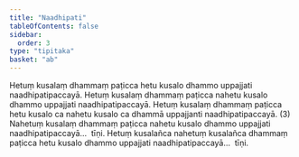 ```yaml
---
title: "Naadhipati"
tableOfContents: false
sidebar:
  order: 3
type: "tipitaka"
basket: "ab"
---
```



<DynamicBreadcrumb />

<Division number="6">

<Paragraph number="7">
Hetuṃ kusalaṃ dhammaṃ paṭicca hetu kusalo dhammo uppajjati naadhipatipaccayā. Hetuṃ kusalaṃ dhammaṃ paṭicca nahetu kusalo dhammo uppajjati naadhipatipaccayā. Hetuṃ kusalaṃ dhammaṃ paṭicca hetu kusalo ca nahetu kusalo ca dhammā uppajjanti naadhipatipaccayā. (3)
</Paragraph>

</Division>
<Division number="7">

<Paragraph number="8">
Nahetuṃ kusalaṃ dhammaṃ paṭicca nahetu kusalo dhammo uppajjati naadhipatipaccayā…  tīṇi.
</Paragraph>

<Paragraph number="9">
Hetuṃ kusalañca nahetuṃ kusalañca dhammaṃ paṭicca hetu kusalo dhammo uppajjati naadhipatipaccayā…  tīṇi.
</Paragraph>
</Division>